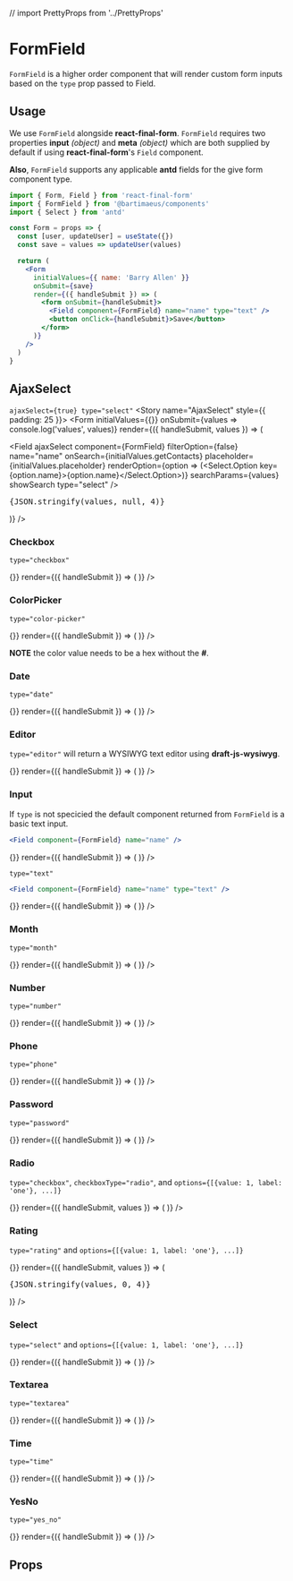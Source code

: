 
// import PrettyProps from '../PrettyProps'

<Meta title="Form Helpers|FormField" component={FormField} />

# FormField

`FormField` is a higher order component that will render custom form inputs based on the `type` prop passed to Field.

## Usage

We use `FormField` alongside **react-final-form**. `FormField` requires two properties **input** _(object)_ and **meta** _(object)_ which are both supplied by default if using **react-final-form**'s `Field` component.

**Also**, `FormField` supports any applicable **antd** fields for the give form component type.

```jsx
import { Form, Field } from 'react-final-form'
import { FormField } from '@bartimaeus/components'
import { Select } from 'antd'

const Form = props => {
  const [user, updateUser] = useState({})
  const save = values => updateUser(values)

  return (
    <Form
      initialValues={{ name: 'Barry Allen' }}
      onSubmit={save}
      render={({ handleSubmit }) => (
        <form onSubmit={handleSubmit}>
          <Field component={FormField} name="name" type="text" />
          <button onClick={handleSubmit}>Save</button>
        </form>
      )}
    />
  )
}
```
## AjaxSelect

`ajaxSelect={true} type="select"`
<Preview>
  <Story name="AjaxSelect" style={{ padding: 25 }}>
   <Suspense fallback={null}>
    <Form
      initialValues={{}}
      onSubmit={values => console.log('values', values)}
      render={({ handleSubmit, values }) => (
          <form onSubmit={handleSubmit}>
            <Field
              ajaxSelect
              component={FormField}
              filterOption={false}
              name="name"
              onSearch={initialValues.getContacts}
              placeholder={initialValues.placeholder}
              renderOption={option => (<Select.Option key={option.name}>{option.name}</Select.Option>)}
              searchParams={values}
              showSearch
              type="select"
            />
            <pre>{JSON.stringify(values, null, 4)}</pre>
          </form>
        )}
      />
    </Suspense>
  </Story>
</Preview>

### Checkbox

`type="checkbox"`

<Preview>
  <Story name="Checkbox">
    <Suspense fallback={null}>
      <Form
        initialValues={initialValues}
        onSubmit={() => {}}
        render={({ handleSubmit }) => (
          <form onSubmit={handleSubmit}>
            <Field
              component={FormField}
              name="agree"
              label="I agree to the 'terms of service'"
              type="checkbox"
            />
          </form>
        )}
      />
    </Suspense>
  </Story>
</Preview>

### ColorPicker

`type="color-picker"`

<Preview>
  <Story name="ColorPicker">
    <Suspense fallback={null}>
      <Form
        initialValues={initialValues}
        onSubmit={() => {}}
        render={({ handleSubmit }) => (
          <form onSubmit={handleSubmit}>
            <Field component={FormField} name="color" type="color-picker" />
          </form>
        )}
      />
    </Suspense>
  </Story>
</Preview>

**NOTE** the color value needs to be a hex without the **#**.

### Date

`type="date"`

<Preview>
  <Story name="Date">
    <Suspense fallback={null}>
      <Form
        initialValues={initialValues}
        onSubmit={() => {}}
        render={({ handleSubmit }) => (
          <form onSubmit={handleSubmit}>
            <Field component={FormField} name="createdAt" type="date" />
          </form>
        )}
      />
    </Suspense>
  </Story>
</Preview>

### Editor

`type="editor"` will return a WYSIWYG text editor using **draft-js-wysiwyg**.

<Preview>
  <Story name="Editor">
    <Suspense fallback={null}>
      <Form
        initialValues={initialValues}
        onSubmit={() => {}}
        render={({ handleSubmit }) => (
          <form onSubmit={handleSubmit}>
            <Field component={FormField} name="message" type="editor" />
          </form>
        )}
      />
    </Suspense>
  </Story>
</Preview>

### Input

If `type` is not specicied the default component returned from `FormField` is a basic text input.

```jsx
<Field component={FormField} name="name" />
```

<Preview>
  <Story name="Default">
    <Suspense fallback={null}>
      <Form
        initialValues={initialValues}
        onSubmit={() => {}}
        render={({ handleSubmit }) => (
          <form onSubmit={handleSubmit}>
            <Field component={FormField} name="name" />
          </form>
        )}
      />
    </Suspense>
  </Story>
</Preview>

`type="text"`

```jsx
<Field component={FormField} name="name" type="text" />
```

<Preview>
  <Story name="Input">
    <Suspense fallback={null}>
      <Form
        initialValues={initialValues}
        onSubmit={() => {}}
        render={({ handleSubmit }) => (
          <form onSubmit={handleSubmit}>
            <Field component={FormField} name="name" type="text" />
          </form>
        )}
      />
    </Suspense>
  </Story>
</Preview>

### Month

`type="month"`

<Preview>
  <Story name="Month">
    <Suspense fallback={null}>
      <Form
        initialValues={initialValues}
        onSubmit={() => {}}
        render={({ handleSubmit }) => (
          <form onSubmit={handleSubmit}>
            <Field component={FormField} name="monthInQuestion" type="month" />
          </form>
        )}
      />
    </Suspense>
  </Story>
</Preview>

### Number

`type="number"`

<Preview>
  <Story name="Number">
    <Suspense fallback={null}>
      <Form
        initialValues={initialValues}
        onSubmit={() => {}}
        render={({ handleSubmit }) => (
          <form onSubmit={handleSubmit}>
            <Field
              component={FormField}
              name="daysOfEatingKeto"
              type="number"
            />
          </form>
        )}
      />
    </Suspense>
  </Story>
</Preview>

### Phone

`type="phone"`

<Preview>
  <Story name="Phone">
    <Suspense fallback={null}>
      <Form
        initialValues={initialValues}
        onSubmit={() => {}}
        render={({ handleSubmit }) => (
          <form onSubmit={handleSubmit}>
            <Field component={FormField} name="phoneNumber" type="phone" />
          </form>
        )}
      />
    </Suspense>
  </Story>
</Preview>

### Password

`type="password"`

<Preview>
  <Story name="Password">
    <Suspense fallback={null}>
      <Form
        initialValues={initialValues}
        onSubmit={() => {}}
        render={({ handleSubmit }) => (
          <form onSubmit={handleSubmit}>
            <Field
              component={FormField}
              name="confirmPassword"
              type="password"
            />
          </form>
        )}
      />
    </Suspense>
  </Story>
</Preview>

### Radio

`type="checkbox"`, `checkboxType="radio"`, and `options={[{value: 1, label: 'one'}, ...]}`

<Preview>
  <Story name="Radio">
    <Suspense fallback={null}>
      <Form
        initialValues={initialValues}
        onSubmit={() => {}}
        render={({ handleSubmit, values }) => (
          <form onSubmit={handleSubmit}>
            <Field
              component={FormField}
              name="numberOfKids"
              options={[
                { value: 0, label: 'zero' },
                { value: 1, label: 'one' },
                { value: 2, label: 'two' },
                { value: 3, label: 'three' },
              ]}
              type="radio"
              value={get(values, "numberOfKids")}
            />
          </form>
        )}
      />
    </Suspense>
  </Story>
</Preview>

### Rating

`type="rating"` and `options={[{value: 1, label: 'one'}, ...]}`

<Preview>
  <Story name="Rating">
    <Suspense fallback={null}>
      <Form
        initialValues={initialValues}
        onSubmit={() => {}}
        render={({ handleSubmit, values }) => (
          <form onSubmit={handleSubmit}>
            <Field
              component={FormField}
              name="levelOfPain"
              options={[
                {  value: 0, label: 'Meh' },
                {  value: 2, label: 'So, so' },
                {  value: 3, label: '@#$%' },
              ]}
              radioType="yes_no"
              type="custom-radio"
              value={values.levelOfPain}
            />
            <pre>{JSON.stringify(values, 0, 4)}</pre>
          </form>
        )}
      />
    </Suspense>
  </Story>
</Preview>

### Select

`type="select"` and `options={[{value: 1, label: 'one'}, ...]}`

<Preview>
  <Story name="Select">
    <Suspense fallback={null}>
      <Form
        initialValues={initialValues}
        onSubmit={() => {}}
        render={({ handleSubmit }) => (
          <form onSubmit={handleSubmit}>
            <Field
              component={FormField}
              name="bestPizza"
              placeholder="Select a food"
              options={[
                { id: '0',value: 0, label: 'stiff' },
                { value: 1, label: 'Dominos' },
                { value: 2, label: 'Pizza Hut' },
                { value: 3, label: 'Little Caesars' },
                { value: 4, label: 'The Pie Pizzeria' },
              ]}
              type="select"
            />
          </form>
        )}
      />
    </Suspense>
  </Story>
</Preview>

### Textarea

`type="textarea"`

<Preview>
  <Story name="Textarea">
    <Suspense fallback={null}>
      <Form
        initialValues={initialValues}
        onSubmit={() => {}}
        render={({ handleSubmit }) => (
          <form onSubmit={handleSubmit}>
            <Field component={FormField} name="message" type="textarea" />
          </form>
        )}
      />
    </Suspense>
  </Story>
</Preview>

### Time

`type="time"`

<Preview>
  <Story name="Time">
    <Suspense fallback={null}>
      <Form
        initialValues={initialValues}
        onSubmit={() => {}}
        render={({ handleSubmit }) => (
          <form onSubmit={handleSubmit}>
            <Field component={FormField} name="timeOfDay" type="time" />
          </form>
        )}
      />
    </Suspense>
  </Story>
</Preview>

### YesNo

`type="yes_no"`

<Preview>
  <Story name="Yes/No">
    <Suspense fallback={null}>
      <Form
        initialValues={initialValues}
        onSubmit={() => {}}
        render={({ handleSubmit }) => (
          <form onSubmit={handleSubmit}>
            <Field component={FormField} name="doYouLikeSushi" type="yes_no" />
          </form>
        )}
      />
    </Suspense>
  </Story>
</Preview>

## Props

<Props of={FormField} />

